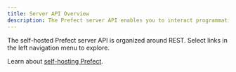 ```yaml
---
title: Server API Overview
description: The Prefect server API enables you to interact programmatically with self-hosted Prefect server.
---
```


The self-hosted Prefect server API is organized around REST. 
Select links in the left navigation menu to explore.

Learn about [self-hosting Prefect](/3.0rc/manage/self-host/).